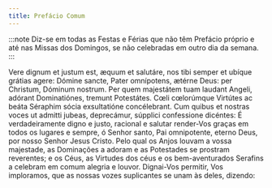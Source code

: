 ```yaml
---
title: Prefácio Comum
---
```


:::note
Diz-se em todas as Festas e Férias que não têm Prefácio próprio e até nas
Missas dos Domingos, se não celebradas em outro dia da semana.
:::

<div class="side-by-side not-content">
  <span>
    Vere dignum et justum est, æquum et salutáre, nos tibi semper et ubíque
    grátias agere: Dómine sancte, Pater omnípotens, ætérne Deus: per Christum,
    Dóminum nostrum. Per quem majestátem tuam laudant Angeli, adórant
    Dominatiónes, tremunt Potestátes. Cœli cœlorúmque Virtútes ac beáta Séraphim
    sócia exsultatióne concélebrant. Cum quibus et nostras voces ut admitti
    jubeas, deprecámur, súpplici confessione dicéntes:
  </span>
  <span>
    É verdadeiramente digno e justo, racional e salutar render-Vos graças em
    todos os lugares e sempre, ó Senhor santo, Pai omnipotente, eterno Deus, por
    nosso Senhor Jesus Cristo. Pelo qual os Anjos louvam a vossa majestade, as
    Dominações a adoram e as Potestades se prostram reverentes; e os Céus, as
    Virtudes dos céus e os bem-aventurados Serafins a celebram em comum alegria
    e louvor. Dignai-Vos permitir, Vos imploramos, que as nossas vozes
    suplicantes se unam às deles, dizendo:
  </span>
</div>
